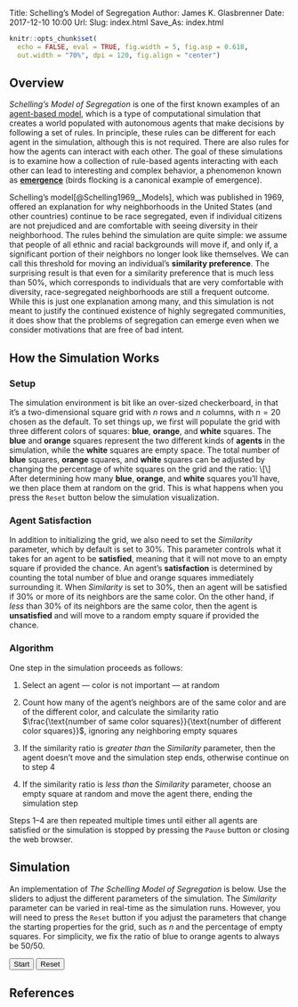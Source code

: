 Title: Schelling's Model of Segregation
Author: James K. Glasbrenner
Date: 2017-12-10 10:00
Url:
Slug: index.html
Save_As: index.html

```r
knitr::opts_chunk$set(
  echo = FALSE, eval = TRUE, fig.width = 5, fig.asp = 0.618,
  out.width = "70%", dpi = 120, fig.align = "center")
```

## Overview

*Schelling's Model of Segregation* is one of the first known examples of an [agent-based model][abm-wiki], which is a type of computational simulation that creates a world populated with autonomous agents that make decisions by following a set of rules.
In principle, these rules can be different for each agent in the simulation, although this is not required.
There are also rules for how the agents can interact with each other.
The goal of these simulations is to examine how a collection of rule-based agents interacting with each other can lead to interesting and complex behavior, a phenomenon known as [**emergence**][emergence-wiki] (birds flocking is a canonical example of emergence).

Schelling's model[@Schelling1969__Models], which was published in 1969, offered an explanation for why neighborhoods in the United States (and other countries) continue to be race segregated, even if individual citizens are not prejudiced and are comfortable with seeing diversity in their neighborhood.
The rules behind the simulation are quite simple: we assume that people of all ethnic and racial backgrounds will move if, and only if, a significant portion of their neighbors no longer look like themselves.
We can call this threshold for moving an individual's **similarity preference**.
The surprising result is that even for a similarity preference that is much less than $50\%$, which corresponds to individuals that are very comfortable with diversity, race-segregated neighborhoods are still a frequent outcome.
While this is just one explanation among many, and this simulation is not meant to justify the continued existence of highly segregated communities, it does show that the problems of segregation can emerge even when we consider motivations that are free of bad intent.

## How the Simulation Works

### Setup

The simulation environment is bit like an over-sized checkerboard, in that it's a two-dimensional square grid with $n$ rows and $n$ columns, with $n = 20$ chosen as the default.
To set things up, we first will populate the grid with three different colors of squares: [**blue**]{.tableau-blue-text}, [**orange**]{.tableau-orange-text}, and **white** squares.
The [**blue**]{.tableau-blue-text} and [**orange**]{.tableau-orange-text} squares represent the two different kinds of **agents** in the simulation, while the **white** squares are empty space.
The total number of [**blue**]{.tableau-blue-text} squares, [**orange**]{.tableau-orange-text} squares, and **white** squares can be adjusted by changing the percentage of white squares on the grid and the ratio:
\\[\frac{\text{number of blue squares}}{\text{number of orange squares}}\\]
After determining how many [**blue**]{.tableau-blue-text}, [**orange**]{.tableau-orange-text}, and **white** squares you'll have, we then place them at random on the grid.
This is what happens when you press the `Reset` button below the simulation visualization.

### Agent Satisfaction

In addition to initializing the grid, we also need to set the *Similarity* parameter, which by default is set to $30\%$.
This parameter controls what it takes for an agent to be **satisfied**, meaning that it will not move to an empty square if provided the chance.
An agent's **satisfaction** is determined by counting the total number of blue and orange squares immediately surrounding it.
When *Similarity* is set to $30\%$, then an agent will be satisfied if $30\%$ or more of its neighbors are the same color.
On the other hand, if *less* than $30\%$ of its neighbors are the same color, then the agent is **unsatisfied** and will move to a random empty square if provided the chance.

### Algorithm

One step in the simulation proceeds as follows:

1.  Select an agent --- color is not important --- at random

2.  Count how many of the agent's neighbors are of the same color and are of the different color, and calculate the similarity ratio $\frac{\text{number of same color squares}}{\text{number of different color squares}}$, ignoring any neighboring empty squares

3.  If the similarity ratio is *greater than* the *Similarity* parameter, then the agent doesn't move and the simulation step ends, otherwise continue on to step 4

4.  If the similarity ratio is *less than* the *Similarity* parameter, choose an empty square at random and move the agent there, ending the simulation step

Steps 1--4 are then repeated multiple times until either all agents are satisfied or the simulation is stopped by pressing the `Pause` button or closing the web browser.

## Simulation

An implementation of *The Schelling Model of Segregation* is below.
Use the sliders to adjust the different parameters of the simulation.
The *Similarity* parameter can be varied in real-time as the simulation runs.
However, you will need to press the `Reset` button if you adjust the parameters that change the starting properties for the grid, such as $n$ and the percentage of empty squares.
For simplicity, we fix the ratio of blue to orange agents to always be $50/50$.

<div class="visualization browser-default">
<div class="simulation" id='schellingModel'></div>

<div class="noUiSlider controls">
<div class="simButton">
<button id="startPauseButton">Start</button>
<button id="resetButton">Reset</button>
</div>
<div class="simSlider">
<div id='tolerance'></div>
<span class="widget-val" id="toleranceValue"></span>
</div>
<div class="simSlider">
<div id='fractionEmpty'></div>
<span class="widget-val" id="fractionEmptyValue"></span>
</div>
<div class="simSlider">
<div id='gridSize'></div>
<span class="widget-val" id="gridSizeValue"></span>
</div>
</div>
</div>

## References

<!-- Implicit links -->

[abm-wiki]:       https://en.wikipedia.org/wiki/Agent-based_model
[emergence-wiki]: https://en.wikipedia.org/wiki/Emergence
